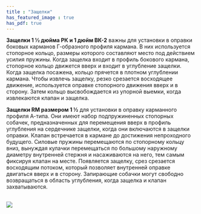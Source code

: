 ```yaml
---
title : "Защелки"
has_featured_image : true
has_pdf: true
---
```


**Защелки 1 ½ дюйма РК и 1 дюйм ВК-2** важны для установки в оправки боковых карманов Г-образного профиля кармана. В них используется стопорное кольцо, размеры которого составляют место под действием усилия пружины. Когда защелка входит в профиль бокового кармана, стопорное кольцо движется вверх и входит в углубление защелки. Когда защелка посажена, кольцо прячется в плотном углублении кармана. Чтобы извлечь защелку, резко срезается восходящее движение, используется оправке стопорного движения вверх и в сторону. Затем кольцо высвобождается из упорной выемки, когда извлекаются клапан и защелка.

**Защелки RM размером 1 ½** для установки в оправку карманного профиля А-типа. Они имеют набор подпружиненных стопорных собачек, предназначенных для перемещения вверх в профиль углубления на сердечнике защелки, когда они включаются в защелки оправки. Клапан встречается в кармане до достижения непроходного будущего. Силовые пружины перемещаются по стопорному кольцу вниз, вынуждая кулачки перемещаться по большому наружному диаметру внутренней стержня и насаживаются на него, тем самым фиксируя клапан на месте. Появляется защелку, срез срезается восходящим потоком, который позволяет внутренней оправке двигаться вверх и в сторону. Запирающие собачки могут свободно возвращаться в область углубления, когда защелка и клапан захватываются.

<br />

<Image src={image} />
